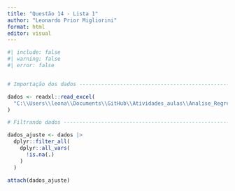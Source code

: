 ```yaml
---
title: "Questão 14 - Lista 1"
author: "Leonardo Prior Migliorini"
format: html
editor: visual
---
```


```r
#| include: false
#| warning: false
#| error: false


# Importação dos dados ------------------------------------------------------- #

dados <- readxl::read_excel(
  "C:\\Users\\leona\\Documents\\GitHub\\Atividades_aulas\\Analise_Regressao\\Dados-Rio-Caiapo.xls"
)

# Filtrando dados ------------------------------------------------------------ #

dados_ajuste <- dados |>
  dplyr::filter_all(
    dplyr::all_vars(
      !is.na(.)
    )
  )

attach(dados_ajuste)
```
